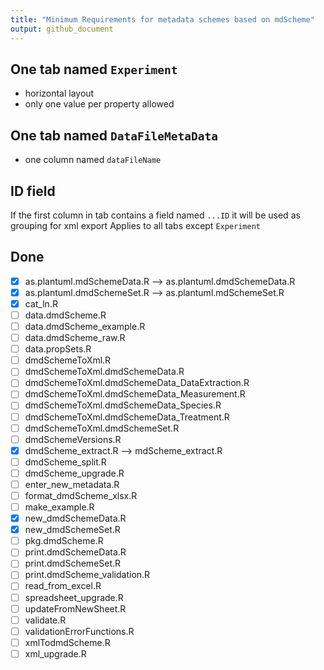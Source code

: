 ```yaml
---
title: "Minimum Requirements for metadata schemes based on mdScheme"
output: github_document
---
```

## One tab named `Experiment`
* horizontal layout
* only one value per property allowed

## One tab named `DataFileMetaData`
* one column named `dataFileName`


## ID field
If the first column in tab contains a field named `...ID` it will be used as grouping for xml export
Applies to all tabs except `Experiment`

## Done
- [X] as.plantuml.mdSchemeData.R --> as.plantuml.dmdSchemeData.R
- [X] as.plantuml.dmdSchemeSet.R --> as.plantuml.mdSchemeSet.R
- [X] cat_ln.R
- [ ] data.dmdScheme.R
- [ ] data.dmdScheme_example.R
- [ ] data.dmdScheme_raw.R
- [ ] data.propSets.R
- [ ] dmdSchemeToXml.R
- [ ] dmdSchemeToXml.dmdSchemeData.R
- [ ] dmdSchemeToXml.dmdSchemeData_DataExtraction.R
- [ ] dmdSchemeToXml.dmdSchemeData_Measurement.R
- [ ] dmdSchemeToXml.dmdSchemeData_Species.R
- [ ] dmdSchemeToXml.dmdSchemeData_Treatment.R
- [ ] dmdSchemeToXml.dmdSchemeSet.R
- [ ] dmdSchemeVersions.R
- [X] dmdScheme_extract.R --> mdScheme_extract.R
- [ ] dmdScheme_split.R
- [ ] dmdScheme_upgrade.R
- [ ] enter_new_metadata.R
- [ ] format_dmdScheme_xlsx.R
- [ ] make_example.R
- [X] new_dmdSchemeData.R
- [X] new_dmdSchemeSet.R
- [ ] pkg.dmdScheme.R
- [ ] print.dmdSchemeData.R
- [ ] print.dmdSchemeSet.R
- [ ] print.dmdScheme_validation.R
- [ ] read_from_excel.R
- [ ] spreadsheet_upgrade.R
- [ ] updateFromNewSheet.R
- [ ] validate.R
- [ ] validationErrorFunctions.R
- [ ] xmlTodmdScheme.R
- [ ] xml_upgrade.R
